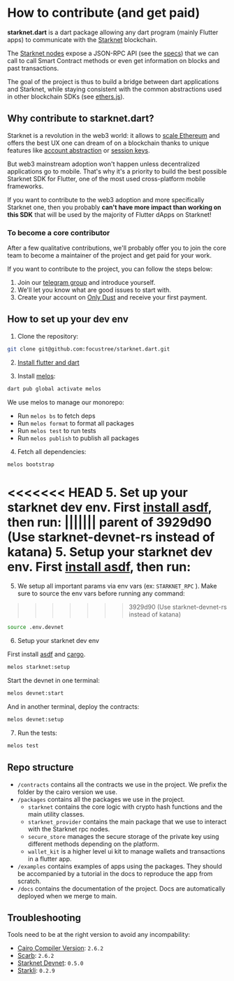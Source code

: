 # How to contribute (and get paid)

**starknet.dart** is a dart package allowing any dart program (mainly Flutter apps) to communicate with the [Starknet](https://starknet.io/docs/) blockchain.

The [Starknet nodes](https://github.com/eqlabs/pathfinder/blob/06ea631557937d4319aa539a2021e312ec757ac2/crates/pathfinder/src/rpc.rs) expose a JSON-RPC API (see the [specs](https://github.com/starkware-libs/starknet-specs)) that we can call to call Smart Contract methods or even get information on blocks and past transactions.

The goal of the project is thus to build a bridge between dart applications and Starknet, while staying consistent with the common abstractions used in other blockchain SDKs (see [ethers.js](https://docs.ethers.io/v5/)).

## Why contribute to starknet.dart?

Starknet is a revolution in the web3 world: it allows to [scale Ethereum](https://docs.ethhub.io/ethereum-roadmap/layer-2-scaling/zk-rollups/) and offers the best UX one can dream of on a blockchain thanks to unique features like [account abstraction](https://www.argent.xyz/blog/wtf-is-account-abstraction/) or [session keys](https://github.com/dontpanicdao/starknet-burner).

But web3 mainstream adoption won't happen unless decentralized applications go to mobile. That's why it's a priority to build the best possible Starknet SDK for Flutter, one of the most used cross-platform mobile frameworks.

If you want to contribute to the web3 adoption and more specifically Starknet one, then you probably **can't have more impact than working on this SDK** that will be used by the majority of Flutter dApps on Starknet!

### To become a core contributor

After a few qualitative contributions, we'll probably offer you to join the core team to become a maintainer of the project and get paid for your work.

If you want to contribute to the project, you can follow the steps below:

1. Join our [telegram group](https://t.me/+CWezjfLIRYc0MDY0) and introduce yourself.
2. We'll let you know what are good issues to start with.
3. Create your account on [Only Dust](https://app.onlydust.com/p/starknetdart) and receive your first payment.

## How to set up your dev env

1. Clone the repository:

```sh
git clone git@github.com:focustree/starknet.dart.git
```

2. [Install flutter and dart](https://docs.flutter.dev/get-started/install)

3. Install [melos](https://melos.invertase.dev/~melos-latest/getting-started):

```sh
dart pub global activate melos
```

We use melos to manage our monorepo:

- Run `melos bs` to fetch deps
- Run `melos format` to format all packages
- Run `melos test` to run tests
- Run `melos publish` to publish all packages

4. Fetch all dependencies:

```sh
melos bootstrap
```

<<<<<<< HEAD
5. Set up your starknet dev env. First [install asdf](https://asdf-vm.com/guide/getting-started.html), then run:
||||||| parent of 3929d90 (Use starknet-devnet-rs instead of katana)
5. Setup your starknet dev env. First [install asdf](https://asdf-vm.com/guide/getting-started.html), then run:
=======
5. We setup all important params via env vars (ex: `STARKNET_RPC` ). Make sure to source the env vars before running any command:
>>>>>>> 3929d90 (Use starknet-devnet-rs instead of katana)

```sh
source .env.devnet
```

6. Setup your starknet dev env

First install [asdf](https://asdf-vm.com/guide/getting-started.html) and [cargo](https://doc.rust-lang.org/cargo/getting-started/installation.html).

```sh
melos starknet:setup
```

Start the devnet in one terminal:

```sh
melos devnet:start
```

And in another terminal, deploy the contracts:

```sh
melos devnet:setup
```

7. Run the tests:

```sh
melos test
```

## Repo structure

- `/contracts` contains all the contracts we use in the project. We prefix the folder by the cairo version we use.
- `/packages` contains all the packages we use in the project.
  - `starknet` contains the core logic with crypto hash functions and the main utility classes.
  - `starknet_provider` contains the main package that we use to interact with the Starknet rpc nodes.
  - `secure_store` manages the secure storage of the private key using different methods depending on the platform.
  - `wallet_kit` is a higher level ui kit to manage wallets and transactions in a flutter app.
- `/examples` contains examples of apps using the packages. They should be accompanied by a tutorial in the docs to reproduce the app from scratch.
- `/docs` contains the documentation of the project. Docs are automatically deployed when we merge to main.

## Troubleshooting

Tools need to be at the right version to avoid any incompability:

- [Cairo Compiler Version](https://github.com/starkware-libs/cairo/releases): `2.6.2`
- [Scarb](https://github.com/software-mansion/scarb/releases): `2.6.2`
- [Starknet Devnet](https://github.com/0xSpaceShard/starknet-devnet-rs/releases): `0.5.0`
- [Starkli](https://github.com/xJonathanLEI/starkli/releases): `0.2.9`
